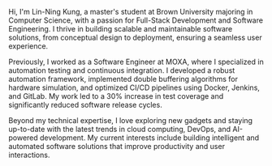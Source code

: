 Hi, I'm Lin-Ning Kung, a master's student at Brown University majoring in Computer Science, with a passion for Full-Stack Development and Software Engineering. I thrive in building scalable and maintainable software solutions, from conceptual design to deployment, ensuring a seamless user experience.

Previously, I worked as a Software Engineer at MOXA, where I specialized in automation testing and continuous integration. I developed a robust automation framework, implemented double buffering algorithms for hardware simulation, and optimized CI/CD pipelines using Docker, Jenkins, and GitLab. My work led to a 30% increase in test coverage and significantly reduced software release cycles.

Beyond my technical expertise, I love exploring new gadgets and staying up-to-date with the latest trends in cloud computing, DevOps, and AI-powered development. My current interests include building intelligent and automated software solutions that improve productivity and user interactions.
